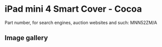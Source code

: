 # iPad mini 4 Smart Cover - Cocoa

Part number, for search engines, auction websites and such: MNN52ZM/A

## Image gallery

<div style={{ width: "768px" }}>
  <GalleryComponent
    images={[
      {
        original: "/everysource/MNN52",
        thumbnail: "/everypreview/MNN52",
      },
      {
        original: "/everysource/MNN52_AV1_GOLD",
        thumbnail: "/everypreview/MNN52_AV1_GOLD",
      },
      {
        original: "/everysource/MNN52_AV1_SILVER",
        thumbnail: "/everypreview/MNN52_AV1_SILVER",
      },
      {
        original: "/everysource/MNN52_AV1_SPACE_GRAY",
        thumbnail: "/everypreview/MNN52_AV1_SPACE_GRAY",
      },
      {
        original: "/everysource/MNN52_AV2",
        thumbnail: "/everypreview/MNN52_AV2",
      },
      {
        original: "/everysource/MNN52_AV3",
        thumbnail: "/everypreview/MNN52_AV3",
      }
    ]}
  />
</div>